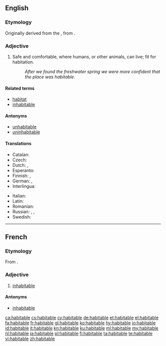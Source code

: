 ==English==

===Etymology===
Originally derived from the {{etyl|la|en}} {{m|la|habitābilis||habitable}}, from {{m|la|habitō||dwell, live}}.

===Adjective===
{{en-adj}}

# Safe and comfortable, where humans, or other animals, can live; fit for habitation.
#: ''After we found the freshwater spring we were more confident that the place was habitable''.

====Related terms====
* [[habitat]]
* [[inhabitable]]

====Antonyms====
* [[unhabitable]]
* [[uninhabitable]]

====Translations====
{{trans-top|where humans or other animals can live}}
* Catalan: {{t+|ca|habitable}}
* Czech: {{t|cs|obyvatelný}}
* Dutch: {{t+|nl|bewoonbaar}}, {{t+|nl|bewoonbare}}
* Esperanto: {{t|eo|enloĝebla}}
* Finnish: {{t|fi|asuttava}}, {{t|fi|asuinkelpoinen}}
* German: {{t+|de|bewohnbar}}, {{t+|de|habitabel}}
* Interlingua: {{t|ia|habitabile}}
{{trans-mid}}
* Italian: {{t+|it|abitabile}}
* Latin: {{t|la|habitabilis}}
* Romanian: {{t+|ro|locuibil}}
* Russian: {{t|ru|[[приго́дный]] [[для]] [[жизнь|жи́зни]]|sc=Cyrl}}, {{t|ru|[[го́дный]] [[для]] [[жильё|жилья́]]|sc=Cyrl}}, {{t+|ru|жило́й|sc=Cyrl}}
* Swedish: {{t+|sv|beboelig}}
{{trans-bottom}}

{{trans-see|inhabited}}

----

==French==

===Etymology===
From {{etyl|la|fr}} {{term|habitabilis|lang=la}}.

===Adjective===
{{fr-adj|mf}}

# [[inhabitable]]

====Antonyms====
* [[inhabitable]]

[[ca:habitable]]
[[cs:habitable]]
[[cy:habitable]]
[[de:habitable]]
[[et:habitable]]
[[el:habitable]]
[[fa:habitable]]
[[fr:habitable]]
[[gl:habitable]]
[[ko:habitable]]
[[hy:habitable]]
[[io:habitable]]
[[id:habitable]]
[[it:habitable]]
[[kn:habitable]]
[[ku:habitable]]
[[ml:habitable]]
[[my:habitable]]
[[nl:habitable]]
[[ja:habitable]]
[[pl:habitable]]
[[fi:habitable]]
[[ta:habitable]]
[[te:habitable]]
[[vi:habitable]]
[[zh:habitable]]